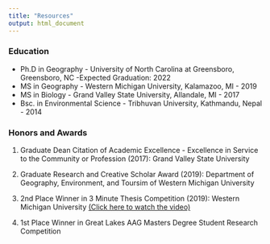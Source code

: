 ```yaml
---
title: "Resources"
output: html_document
---
```


### Education


* Ph.D in Geography - University of North Carolina at Greensboro, Greensboro, NC -Expected Graduation: 2022
* MS in Geography - Western Michigan University, Kalamazoo, MI - 2019
* MS in Biology - Grand Valley State University, Allandale, MI - 2017
* Bsc. in Environmental Science - Tribhuvan University, Kathmandu, Nepal - 2014

### Honors and Awards

1. Graduate Dean Citation of Academic Excellence - Excellence in Service to the Community or Profession (2017): Grand Valley State University
  
2. Graduate Research and Creative Scholar Award (2019): Department of Geography, Environment, and Toursim of Western Michigan University
  
3. 2nd Place Winner in 3 Minute Thesis Competition (2019): Western Michigan University [(Click here to watch the video)](https://www.youtube.com/watch?v=eomfFC7JtsQ&t=10s)

4. 1st Place Winner in Great Lakes AAG Masters Degree Student Research Competition 

